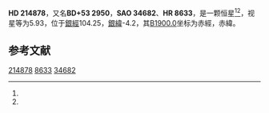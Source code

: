 {{Starbox begin
| name = HD 214878
}}
{{Starbox observe
| epoch = [[J2000.0|J2000.0]]
| constell = {{星座名待查}}<ref name=SIMBAD>{{cite web
 | url=http://simbad.u-strasbg.fr/simbad/sim-id?Ident=HR+8633
 | title =Pulsating variable Star
 | publisher=Centre de Données astronomiques de Strasbourg
 | work=SIMBAD
 | accessdate=2012-07-13}}</ref><ref name=DATA>{{cite web
 | url=http://vizier.u-strasbg.fr/viz-bin/VizieR-5?-out.add=.&-source=5050&-corr=PK=HR&-out.max=9999&HR=8633
 | title=VizieR Detailed Page
 | accessdate=2012-07-13
 | archive-date=2016-03-05
 | archive-url=https://web.archive.org/web/20160305044551/http://vizier.u-strasbg.fr/viz-bin/VizieR-5?-out.add=.&-source=5050&-corr=PK=HR&-out.max=9999&HR=8633
 | dead-url=no
 }}</ref>
| 星官 = 
| ra = {{RA|22|40|18.4}}<ref name=SIMBAD /><ref name=DATA />
| dec = {{DEC|+53|50|46}}<ref name=SIMBAD /><ref name=DATA />
| appmag_v = 5.93<ref name=SIMBAD /><ref name=DATA />
}}
{{Starbox character
| class = K0III<ref name=SIMBAD /><ref name=DATA />
| b-v = 0.93<ref name=SIMBAD /><ref name=DATA />
| u-b = <ref name=SIMBAD /><ref name=DATA />
| r-i = <ref name=SIMBAD /><ref name=DATA />
| variable = 
}}
{{Starbox astrometry
| radial_v = 
| prop_mo_ra = -6
| parallax = 
| p_error = 
}}
{{Starbox catalog
| names =BD+53 2950，[[SAO星表|SAO]] 34682，[[HD星表|HD]] 214878，[[HR星表|HR]] 8633}}
{{Starbox reference |Simbad=HR+8633}}
{{Starbox end}}

'''HD 214878'''，又名'''BD+53 2950'''，'''SAO 34682'''、'''HR 8633'''，是一颗恒星<ref name=SIMBAD /><ref name=DATA />，视星等为5.93，位于[[銀道座標系|銀經]]104.25，[[銀道座標系|銀緯]]-4.2，其[[B1900.0|B1900.0]]坐标为赤經{{RA|22|36|14.2}}，赤緯{{DEC|+53|-4.2|29}}。

== 参考文献 ==
{{reflist}}

{{star-stub}}

[[Category:HD和HDE天體|214878]]
[[Category:HR天體|8633]]
[[Category:SAO天體|34682]]